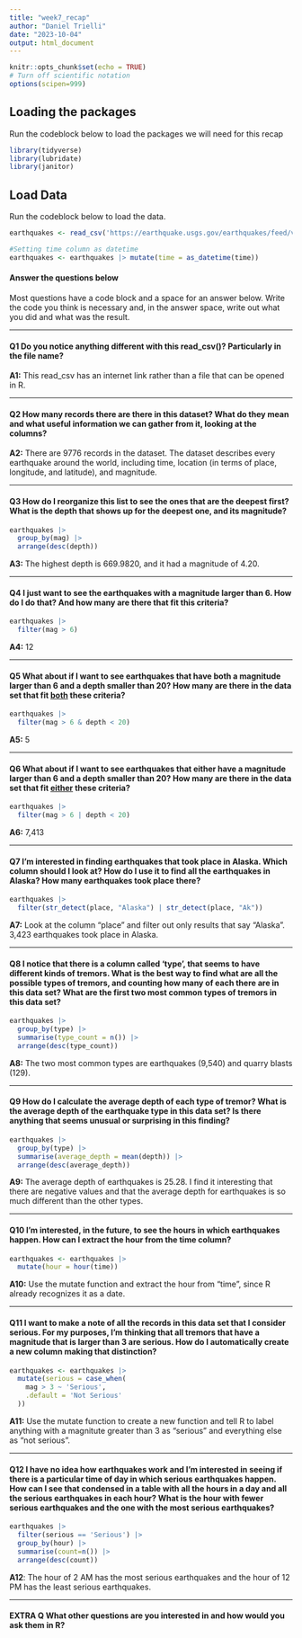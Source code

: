 ```yaml
---
title: "week7_recap"
author: "Daniel Trielli"
date: "2023-10-04"
output: html_document
---
```


```r
knitr::opts_chunk$set(echo = TRUE)
# Turn off scientific notation
options(scipen=999)
```

## Loading the packages

Run the codeblock below to load the packages we will need for this recap

```r
library(tidyverse)
library(lubridate)
library(janitor)
```

## Load Data

Run the codeblock below to load the data.

```r
earthquakes <- read_csv('https://earthquake.usgs.gov/earthquakes/feed/v1.0/summary/all_month.csv')

#Setting time column as datetime
earthquakes <- earthquakes |> mutate(time = as_datetime(time))
```

#### Answer the questions below

Most questions have a code block and a space for an answer below. Write the code you think is necessary and, in the answer space, write out what you did and what was the result.

------------------------------------------------------------------------

#### **Q1** Do you notice anything different with this read_csv()? Particularly in the file name?

**A1:** This read_csv has an internet link rather than a file that can be opened in R.

------------------------------------------------------------------------

#### **Q2** How many records there are there in this dataset? What do they mean and what useful information we can gather from it, looking at the columns?

**A2:** There are 9776 records in the dataset. The dataset describes every earthquake around the world, including time, location (in terms of place, longitude, and latitude), and magnitude. 

------------------------------------------------------------------------

#### **Q3** How do I reorganize this list to see the ones that are the deepest first? What is the depth that shows up for the deepest one, and its magnitude?

```r
earthquakes |>
  group_by(mag) |>
  arrange(desc(depth))
```

**A3:** The highest depth is 669.9820, and it had a magnitude of 4.20.

------------------------------------------------------------------------

#### **Q4** I just want to see the earthquakes with a magnitude larger than 6. How do I do that? And how many are there that fit this criteria?

```r
earthquakes |>
  filter(mag > 6)
```

**A4:** 12

------------------------------------------------------------------------

#### **Q5** What about if I want to see earthquakes that have both a magnitude larger than 6 and a depth smaller than 20? How many are there in the data set that fit [both]{.underline} these criteria?

```r
earthquakes |>
  filter(mag > 6 & depth < 20)
```

**A5:** 5

------------------------------------------------------------------------

#### **Q6** What about if I want to see earthquakes that either have a magnitude larger than 6 and a depth smaller than 20? How many are there in the data set that fit [either]{.underline} these criteria?

```r
earthquakes |>
  filter(mag > 6 | depth < 20)
```

**A6:** 7,413

------------------------------------------------------------------------

#### **Q7** I'm interested in finding earthquakes that took place in Alaska. Which column should I look at? How do I use it to find all the earthquakes in Alaska? How many earthquakes took place there?

```r
earthquakes |>
  filter(str_detect(place, "Alaska") | str_detect(place, "Ak"))
```

**A7:** Look at the column "place" and filter out only results that say "Alaska". 3,423 earthquakes took place in Alaska.

------------------------------------------------------------------------

#### **Q8** I notice that there is a column called 'type', that seems to have different kinds of tremors. What is the best way to find what are all the possible types of tremors, and counting how many of each there are in this data set? What are the first two most common types of tremors in this data set?

```r
earthquakes |>
  group_by(type) |>
  summarise(type_count = n()) |>
  arrange(desc(type_count))
```

**A8:** The two most common types are earthquakes (9,540) and quarry blasts (129).

------------------------------------------------------------------------

#### **Q9** How do I calculate the average depth of each type of tremor? What is the average depth of the earthquake type in this data set? Is there anything that seems unusual or surprising in this finding?

```r
earthquakes |>
  group_by(type) |>
  summarise(average_depth = mean(depth)) |>
  arrange(desc(average_depth))
```

**A9:** The average depth of earthquakes is 25.28. I find it interesting that there are negative values and that the average depth for earthquakes is so much different than the other types.

------------------------------------------------------------------------

#### **Q10** I'm interested, in the future, to see the hours in which earthquakes happen. How can I extract the hour from the time column?

```r
earthquakes <- earthquakes |>
  mutate(hour = hour(time))
```

**A10:** Use the mutate function and extract the hour from "time", since R already recognizes it as a date.

------------------------------------------------------------------------

#### **Q11** I want to make a note of all the records in this data set that I consider serious. For my purposes, I'm thinking that all tremors that have a magnitude that is larger than 3 are serious. How do I automatically create a new column making that distinction?

```r
earthquakes <- earthquakes |>
  mutate(serious = case_when(
    mag > 3 ~ 'Serious',
    .default = 'Not Serious'
  ))
```

**A11:** Use the mutate function to create a new function and tell R to label anything with a magnitute greater than 3 as "serious" and everything else as "not serious".

------------------------------------------------------------------------

#### **Q12** I have no idea how earthquakes work and I'm interested in seeing if there is a particular time of day in which serious earthquakes happen. How can I see that condensed in a table with all the hours in a day and all the serious earthquakes in each hour? What is the hour with fewer serious earthquakes and the one with the most serious earthquakes?

```r
earthquakes |>
  filter(serious == 'Serious') |>
  group_by(hour) |>
  summarise(count=n()) |>
  arrange(desc(count))
```

**A12**: The hour of 2 AM has the most serious earthquakes and the hour of 12 PM has the least serious earthquakes.

------------------------------------------------------------------------

#### EXTRA Q What other questions are you interested in and how would you ask them in R?

```r

```

```r

```

```r

```
